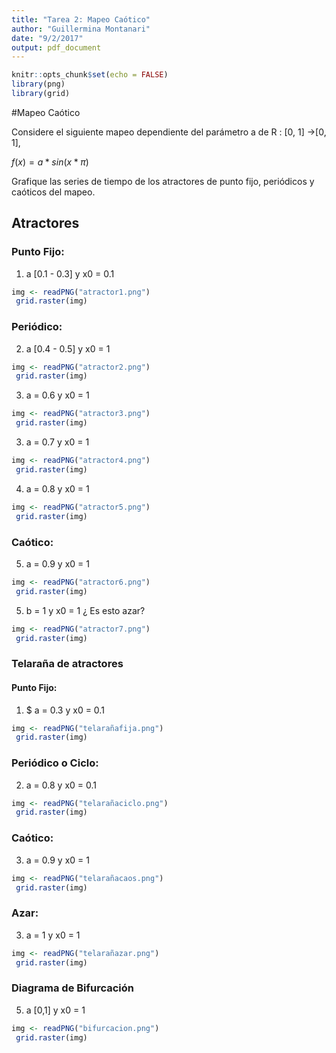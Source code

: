 ```yaml
---
title: "Tarea 2: Mapeo Caótico"
author: "Guillermina Montanari"
date: "9/2/2017"
output: pdf_document
---
```


```r
knitr::opts_chunk$set(echo = FALSE)
library(png)
library(grid)
```

#Mapeo Caótico

Considere el siguiente mapeo dependiente del parámetro a de R : [0, 1] →[0, 1],

 $f(x)= a*sin(x*\pi)$

Grafique las series de tiempo de los atractores de punto fijo, periódicos y
caóticos del mapeo.

## Atractores

### Punto Fijo:

1. a  [0.1 - 0.3] y x0 = 0.1

```r
img <- readPNG("atractor1.png")
 grid.raster(img)
```

### Periódico:

2. a [0.4 - 0.5] y x0 = 1

```r
img <- readPNG("atractor2.png")
 grid.raster(img)
```

3. a = 0.6 y x0 = 1

```r
img <- readPNG("atractor3.png")
 grid.raster(img)
```

3. a = 0.7 y x0 = 1

```r
img <- readPNG("atractor4.png")
 grid.raster(img)
```

4. a = 0.8 y x0 = 1

```r
img <- readPNG("atractor5.png")
 grid.raster(img)
```

### Caótico:

5. a = 0.9 y x0 = 1

```r
img <- readPNG("atractor6.png")
 grid.raster(img)
```

5. b = 1 y x0 = 1 ¿ Es esto azar?

```r
img <- readPNG("atractor7.png")
 grid.raster(img)
```

### Telaraña de atractores

#### Punto Fijo:

1. $ a  = 0.3 y x0 = 0.1

```r
img <- readPNG("telarañafija.png")
 grid.raster(img)
```

### Periódico o Ciclo:

2. a  = 0.8 y x0 = 0.1

```r
img <- readPNG("telarañaciclo.png")
 grid.raster(img)
```

### Caótico:

3. a = 0.9 y x0 = 1

```r
img <- readPNG("telarañacaos.png")
 grid.raster(img)
```


### Azar:

3. a = 1 y x0 = 1

```r
img <- readPNG("telarañazar.png")
 grid.raster(img)
```

### Diagrama de Bifurcación

5. a [0,1] y x0 = 1

```r
img <- readPNG("bifurcacion.png")
 grid.raster(img)
```


